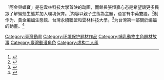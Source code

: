 {{多個問題|
{{orphan|time=2018-10-20T11:11:00+00:00}}
{{dead end|time=2018-10-20T11:10:48+00:00}}
{{copyedit|time=2018-10-20T11:10:48+00:00}}
{{expand|time=2016-12-13T11:06:04+00:00}}
{{advert|time=2016-12-13T11:06:04+00:00}}
}}
「阿金與蝠寶」是在雲林科技大學首映的动画，而館長張恒嘉心态是希望讓更多民眾了解蝙蝠生態并加入環境保育。<ref>{{cite news|language =zh-tw|url =http://news.ltn.com.tw/news/local/paper/1046509|title =〈中部〉「阿金與蝠寶」首映 「畫」說生態保育|publisher =自由時報電子報|date =2016-10-29|accessdate =2016-12-13|archive-date =2018-12-12|archive-url =https://web.archive.org/web/20181212214857/http://news.ltn.com.tw/news/local/paper/1046509|dead-url =no}}</ref>内容以親子生態為主題，语言有中英雙語。<ref>{{cite news|language =zh-tw|url =http://www.cna.com.tw/postwrite/Detail/203082.aspx#.WE_SQPaS3Dc|title =「阿金與蝠寶」亞洲首部蝙蝠親子生態動畫首映會|publisher =中央社訊息平台|date =|accessdate =2016-12-13|archive-date =2016-12-20|archive-url =https://web.archive.org/web/20161220114303/http://www.cna.com.tw/postwrite/Detail/203082.aspx#.WE_SQPaS3Dc|dead-url =no}}</ref>制作为、黃金蝙蝠生態館、台灣永續聯盟和雲林科技大學。<ref>{{cite news|language =zh-tw|url =http://www.yunlin.gov.tw/newskm/index-1.asp?m=9&m1=6&m2=45&id=201610280007|title =台灣蝙蝠動畫-阿金與蝠寶 揭露黃金蝙蝠面臨的威脅|publisher =縣府新聞|date =|access-date =2016-12-13|archive-url =https://web.archive.org/web/20161220201659/http://www.yunlin.gov.tw/newskm/index-1.asp?m=9&m1=6&m2=45&id=201610280007|archive-date =2016-12-20|dead-url =yes}}</ref>为台灣第一部關於蝙蝠的動畫。<ref>{{cite news|language =zh-tw|url =http://n.yam.com/cna/life/20161028/20161028948183.html|title =台灣蝙蝠動畫 雲科大舉行發表會|publisher =yam蕃薯藤新聞|date =2016年10月28日 下午17:54|accessdate =2016年12月13日|archive-date =2016年12月20日|archive-url =https://web.archive.org/web/20161220120117/http://n.yam.com/cna/life/20161028/20161028948183.html|dead-url =no}}</ref>
[[Category:臺灣動畫|Category:臺灣動畫]]
[[Category:环境保护题材作品|Category:环境保护题材作品]]
[[Category:哺乳動物主角題材故事|Category:哺乳動物主角題材故事]]
[[Category:臺灣動漫角色|Category:臺灣動漫角色]]
[[Category:虚构二人组|Category:虚构二人组]]
